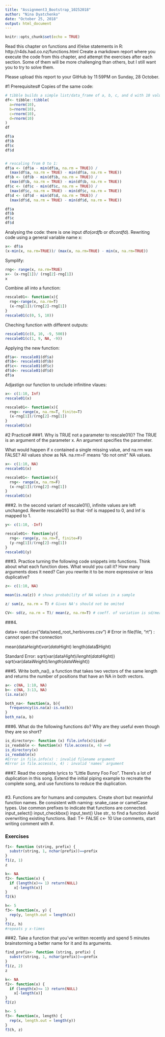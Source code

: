 ```yaml
---
title: "Assignment3_Bootstrap_10252018"
author: "Nina Dyatchenko"
date: "October 25, 2018"
output: html_document
---
```


```r
knitr::opts_chunk$set(echo = TRUE)
```

Read this chapter on functions and if/else statements in R:
http://r4ds.had.co.nz/functions.html
Create a markdown report where you execute the code from this chapter, and attempt the exercises after each section. Some of them will be more challenging than others, but I still want you to try to solve them.

Please upload this report to your GitHub by 11:59PM on Sunday, 28 October.

#1 Prerequisites#
Copies of the same code:
```r
# tibble builds a simple list/data_frame of a, b, c, and d with 10 values from a normal distribution:
df<- tibble::tibble(
  a=rnorm(10),
  b=rnorm(10),
  c=rnorm(10),
  d=rnorm(10)
)
df

df$a
df$b
df$c
df$d


# rescaling from 0 to 1:
df$a <- (df$a - min(df$a, na.rm = TRUE)) / 
  (max(df$a, na.rm = TRUE) - min(df$a, na.rm = TRUE))
df$b <- (df$b - min(df$b, na.rm = TRUE)) / 
  (max(df$b, na.rm = TRUE) - min(df$b, na.rm = TRUE)) 
df$c <- (df$c - min(df$c, na.rm = TRUE)) / 
  (max(df$c, na.rm = TRUE) - min(df$c, na.rm = TRUE))
df$d <- (df$d - min(df$d, na.rm = TRUE)) / 
  (max(df$d, na.rm = TRUE) - min(df$d, na.rm = TRUE))

df$a
df$b
df$c
df$d
```
Analysing the code: there is one input df$a (or df$b or df$c or df$d).
Rewriting code using a general variable name x:
```r
x<- df$a
(x-min(x, na.rm=TRUE))/ (max(x, na.rm=TRUE) - min(x, na.rm=TRUE))
```
Symplify:
```r
rng<- range(x, na.rm=TRUE)
x<- (x-rng[1])/ (rng[2]-rng[1])
x
```
Combine all into a function:
```r
rescale01<- function(x){
  rng<-range(x, na.rm=T)
  (x-rng[1])/(rng[2]-rng[1])
}
rescale01(c(0, 5, 10))
```
Cheching function with different outputs:
```r
rescale01(c(8, 10, -9, 500))
rescale01(c(1, 9, NA, -9))
```
Applying the new function:
```r
df$a<- rescale01(df$a)
df$b<- rescale01(df$b)
df$c<- rescale01(df$c)
df$d<- rescale01(df$d)
df$a
```
Adjastign our function to unclude infinitine vlaues:
```r
x<- c(1:10, Inf)
rescale01(x)

rescale01<- function(x){
  rng<- range(x, na.rm=T, finite=T)
  (x-rng[1])/(rng[2]-rng[1])
}
rescale01(x)
```

#2 Practice#
###1. Why is TRUE not a parameter to rescale01()? 
The TRUE is an argument of the parameter x. An argument specifies the parameter.

What would happen if x contained a single missing value, and na.rm was FALSE?
All values show as NA. na.rm=F means "do not omit" NA values.
```r
x<- c(1:10, NA)
rescale01(x)

rescale01<- function(x){
  rng<- range(x, na.rm=F)
  (x-rng[1])/(rng[2]-rng[1])
}
rescale01(x)
```
###2. In the second variant of rescale01(), infinite values are left unchanged. Rewrite rescale01() so that -Inf is mapped to 0, and Inf is mapped to 1.
```r
y<- c(1:10, -Inf)

rescale01<- function(y){
  rng<- range(y, na.rm=T, finite=F)
  (y-rng[1])/(rng[2]-rng[1])
}
rescale01(y)
```
###3. Practice turning the following code snippets into functions. Think about what each function does. 
What would you call it? 
How many arguments does it need? 
Can you rewrite it to be more expressive or less duplicative?

```r
z<- c(1:10, NA)

mean(is.na(z)) # shows probability of NA values in a sample

z/ sum(z, na.rm = T) # Gives NA's should not be omited

CV<- sd(z, na.rm = T)/ mean(z, na.rm=T) # coeff. of variation is sd/mean

```
###4. 

data<- read.csv("data/seed_root_herbivores.csv") # Error in file(file, "rt") : cannot open the connection

mean(data$Height)
var(data$Hight)
length(data$Hight)

Standard Error:
sqrt(var(data$Hight)/lenght(data$Hight))
sqrt(var(data$Weight)/length(data$Weight))


###5. Write both_na(), a function that takes two vectors of the same length and returns the number of positions that have an NA in both vectors.

```r
a<- c(NA, 1:10, NA)
b<- c(NA, 3:13, NA)
(is.na(a))

both_na<- function(a, b){
  frequesncy(is.na(a)-is.na(b))
}
both_na(a, b)  

```
###6. What do the following functions do? Why are they useful even though they are so short?
```r
is_directory<- function (x) file.info(x)$isdir
is_readable <- function(x) file.access(x, 4) ==0
is_directory(x)
is_readable(x)
#Error in file.info(x) : invalid filename argument
#Error in file.access(x, 4) : invalid 'names' argument
```
###7. Read the complete lyrics to “Little Bunny Foo Foo”. There’s a lot of duplication in this song. Extend the initial piping example to recreate the complete song, and use functions to reduce the duplication.
```r

```

#3. Functions are for humans and computers.
Create short but meaninful function names.
Be consistent with naming: snake_case or camelCase types.
Use common prefixes to indicate that functions are connected.
  input_select()
  input_checkbox()
  input_text()
Use str_ to find a function
Avoid overwriting existing functions. Bad:
  T<- FALSE
  c<- 10
Use comments, start writing comment with #.

### Exercises
```r
f1<- function (string, prefix) {
  substr(string, 1, nchar(prefix))==prefix
}
f1(z, 1)
z

k<- NA
f2<- function(x) {
  if (length(x)<= 1) return(NULL)
    x[-length(x)]
}
f2(k)

h<- 5
f3<- function(x, y) {
  rep(y, length.out = length(x))
}
f3(z, h)
#repeats y x-times
```
###2. Take a function that you’ve written recently and spend 5 minutes brainstorming a better name for it and its arguments.
```r
find_prefix<- function (string, prefix) {
  substr(string, 1, nchar(prefix))==prefix
}
f1(z, 2)
z

k<- NA
f2<- function(x) {
  if (length(x)<= 1) return(NULL)
    x[-length(x)]
}
f2(z)

h<- 5
f3<- function(x, length) {
  rep(x, length.out = length(y))
}
f3(h, z)
```

  




